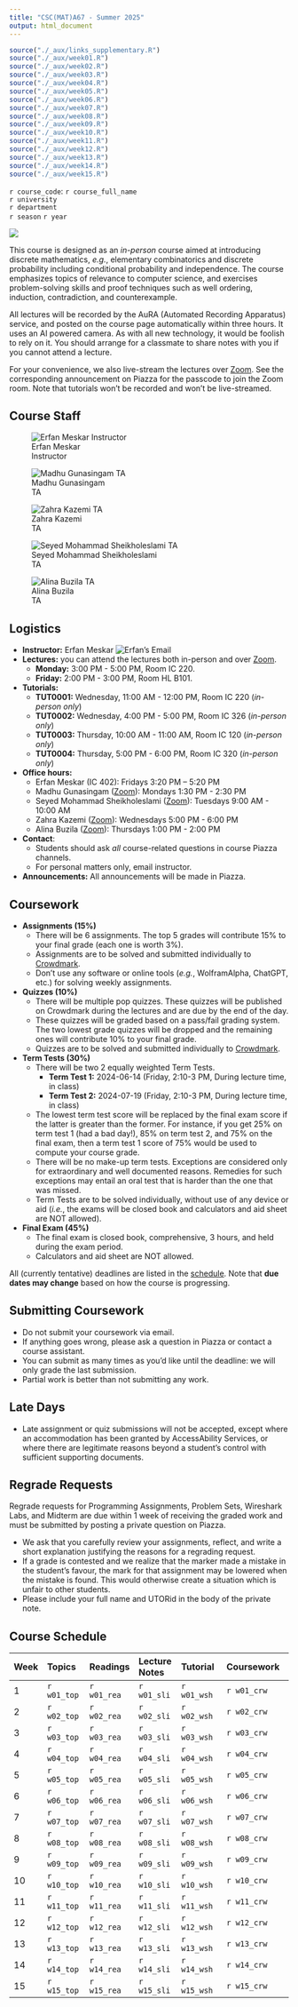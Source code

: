 ```yaml
---
title: "CSC(MAT)A67 - Summer 2025"
output: html_document
---
```



```r
source("./_aux/links_supplementary.R")
source("./_aux/week01.R")
source("./_aux/week02.R")
source("./_aux/week03.R")
source("./_aux/week04.R")
source("./_aux/week05.R")
source("./_aux/week06.R")
source("./_aux/week07.R")
source("./_aux/week08.R")
source("./_aux/week09.R")
source("./_aux/week10.R")
source("./_aux/week11.R")
source("./_aux/week12.R")
source("./_aux/week13.R")
source("./_aux/week14.R")
source("./_aux/week15.R")
```


::: {#header}
<span class="header-title">`r course_code`: `r course_full_name`<br></span>
<span class="header-subtitle">`r university`<br>`r department`<br>`r season` `r year`</span>

::: {#header-image .img}
![](./images/favicon.png)
::: 
:::


This course is designed as an *in-person* course aimed at introducing discrete mathematics, *e.g.*, elementary combinatorics and discrete probability including conditional probability and independence. The course emphasizes topics of relevance to computer science, and exercises problem-solving skills and proof techniques such as well ordering, induction, contradiction, and counterexample.

All lectures will be recorded by the AuRA (Automated Recording Apparatus) service, and posted on the course page automatically within three hours. It uses an AI powered camera. As with all new technology, it would be foolish to rely on it. You should arrange for a classmate to share notes with you if you cannot attend a lecture.

For your convenience, we also live-stream the lectures over [Zoom](`r zoom_lec_l`). See the corresponding announcement on Piazza for the passcode to join the Zoom room. Note that tutorials won't be recorded
and won't be live-streamed.

## Course Staff

::: {#shuffleleft-container .col .sec}

::: instructorphoto
![Erfan Meskar<br>Instructor](./images/erfan_img3.png)
:::
::: instructorphoto
![Madhu Gunasingam<br>TA](./images/empty.png)
:::
::: instructorphoto
![Zahra Kazemi<br>TA](./images/empty.png)
:::
::: instructorphoto
![Seyed Mohammad Sheikholeslami<br>TA](./images/mohammad.jpeg)
:::
::: instructorphoto
![Alina Buzila<br>TA](./images/empty.png)
:::


:::


::: sechighlight
::: {#logistics .container .sec}
## Logistics
- **Instructor:** Erfan Meskar ![Erfan's Email](./images/erfan_email.jpg)
- **Lectures:** you can attend the lectures both in-person and 
over [Zoom](`r zoom_lec_l`).
  - **Monday:** 3:00 PM - 5:00 PM, Room IC 220.
  - **Friday:** 2:00 PM - 3:00 PM, Room HL B101.
- **Tutorials:** 
  - **TUT0001:** Wednesday, 11:00 AM - 12:00 PM, Room IC 220 (*in-person only*)
  - **TUT0002:** Wednesday, 4:00 PM - 5:00 PM, Room IC 326 (*in-person only*)
  - **TUT0003:** Thursday, 10:00 AM - 11:00 AM, Room IC 120 (*in-person only*)
  - **TUT0004:** Thursday, 5:00 PM - 6:00 PM, Room IC 320 (*in-person only*)
- **Office hours:**
  - Erfan Meskar (IC 402): Fridays 3:20 PM – 5:20 PM
  - Madhu Gunasingam ([Zoom](https://utoronto.zoom.us/j/86491105607)): Mondays 1:30 PM - 2:30 PM
  - Seyed Mohammad Sheikholeslami ([Zoom](https://utoronto.zoom.us/j/83810592356)): Tuesdays 9:00 AM - 10:00 AM
  - Zahra Kazemi ([Zoom](https://utoronto.zoom.us/j/86527194152)): Wednesdays 5:00 PM - 6:00 PM
  - Alina Buzila ([Zoom](https://utoronto.zoom.us/j/85947698810)): Thursdays 1:00 PM - 2:00 PM
- **Contact**: 
  - Students should ask *all* course-related questions in course Piazza 
  channels. <br>
  - For personal matters only, email instructor.
-   **Announcements:** All announcements will be made in Piazza.
:::
:::


::: {#coursework .container .sec}
## Coursework
  - **Assignments (15%)**
    - There will be 6 assignments. The top 5 grades will contribute 15% to your final grade (each one is worth 3%).
    - Assignments are to be solved and submitted individually to [Crowdmark](`r crowdmark_l`).
    - Don't use any software or online tools (*e.g.*, WolframAlpha, ChatGPT, etc.) for solving weekly assignments.
  - **Quizzes (10%)**
    - There will be multiple pop quizzes. These quizzes will be published on Crowdmark during the lectures and are due by the end of the day.
    - These quizzes will be graded based on a pass/fail grading system. The two lowest grade quizzes will be dropped and the remaining ones will contribute 10% to your final grade.
    - Quizzes are to be solved and submitted individually to [Crowdmark](`r crowdmark_l`).
  - **Term Tests (30%)**
    - There will be two 2 equally weighted Term Tests.
      - **Term Test 1:** 2024-06-14 (Friday, 2:10-3 PM, During lecture time, in class)
      - **Term Test 2:** 2024-07-19 (Friday, 2:10-3 PM, During lecture time, in class)
    - The lowest term test score will be replaced by the final exam score if the latter is greater than the former. For instance, if you get 25% on term test 1 (had a bad day!), 85% on term test 2, and 75% on the final exam, then a term test 1 score of 75% would be used to compute your course grade.
    - There will be no make-up term tests. Exceptions are considered only for extraordinary and well documented reasons. Remedies for such exceptions may entail an oral test that is harder than the one that was missed.
    - Term Tests are to be solved individually, without use of any device or aid (*i.e.*, the exams will be closed book and calculators and aid sheet are NOT allowed).
  - **Final Exam (45%)**
    - The final exam is closed book, comprehensive, 3 hours, and held during 
    the exam period.
    - Calculators and aid sheet are NOT allowed.

All (currently tentative) deadlines are listed in the [schedule](#schedule). 
Note that **due dates may change** based on how the course is progressing.
:::

::: {#submitting .container .sec}
##  Submitting Coursework
- Do not submit your coursework via email.
- If anything goes wrong, please ask a question in Piazza or contact a course 
assistant.
- You can submit as many times as you'd like until the deadline: we will only 
grade the last submission.
- Partial work is better than not submitting any work.
:::

::: {#latedays .container .sec}
## Late Days
- Late assignment or quiz submissions will not be accepted, except where an accommodation has been granted by AccessAbility Services, or where there are legitimate reasons beyond a student’s control with sufficient supporting documents.
:::

::: {#sylremark .container .sec}
## Regrade Requests

Regrade requests for Programming Assignments, Problem Sets, Wireshark Labs, 
and Midterm are due within 1 week of receiving the graded work and must be 
submitted by posting a private question on Piazza.

  - We ask that you carefully review your assignments, reflect, and write a 
  short explanation justifying the reasons for a regrading request.
  - If a grade is contested and we realize that the marker made a mistake in the
  student's favour, the mark for that assignment may be lowered when the mistake
  is found. This would otherwise create a situation which is unfair to other
  students.
  - Please include your full name and UTORid in the body of the private note.
:::

::: {#schedule .container .sec}

## Course Schedule

|Week | Topics        | Readings| Lecture Notes| Tutorial       | Coursework
|:----|:--------------|:--------|:-------------|:-----------------|:------------------------
|1    | `r w01_top`      | `r w01_rea` | `r w01_sli`| `r w01_wsh`| `r w01_crw`               
|2    | `r w02_top`      | `r w02_rea` | `r w02_sli`| `r w02_wsh`| `r w02_crw`  
|3    | `r w03_top`      | `r w03_rea` | `r w03_sli`| `r w03_wsh`| `r w03_crw`              
|4    | `r w04_top`      | `r w04_rea` | `r w04_sli`| `r w04_wsh`| `r w04_crw`             
|5    | `r w05_top`      | `r w05_rea` | `r w05_sli`| `r w05_wsh`| `r w05_crw`              
|6    | `r w06_top`      | `r w06_rea` | `r w06_sli`| `r w06_wsh`| `r w06_crw`
|7    | `r w07_top`      | `r w07_rea` | `r w07_sli`| `r w07_wsh`| `r w07_crw`              
|8    | `r w08_top`      | `r w08_rea` | `r w08_sli`| `r w08_wsh`| `r w08_crw`              
|9    | `r w09_top`      | `r w09_rea` | `r w09_sli`| `r w09_wsh`| `r w09_crw`              
|10   | `r w10_top`      | `r w10_rea` | `r w10_sli`| `r w10_wsh`| `r w10_crw`              
|11   | `r w11_top`      | `r w11_rea` | `r w11_sli`| `r w11_wsh`| `r w11_crw` 
|12   | `r w12_top`      | `r w12_rea` | `r w12_sli`| `r w12_wsh`| `r w12_crw` 
|13   | `r w13_top`      | `r w13_rea` | `r w13_sli`| `r w13_wsh`| `r w13_crw` 
|14   | `r w14_top`      | `r w14_rea` | `r w14_sli`| `r w14_wsh`| `r w14_crw` 
|15   | `r w15_top`      | `r w15_rea` | `r w15_sli`| `r w15_wsh`| `r w15_crw` 


:::
